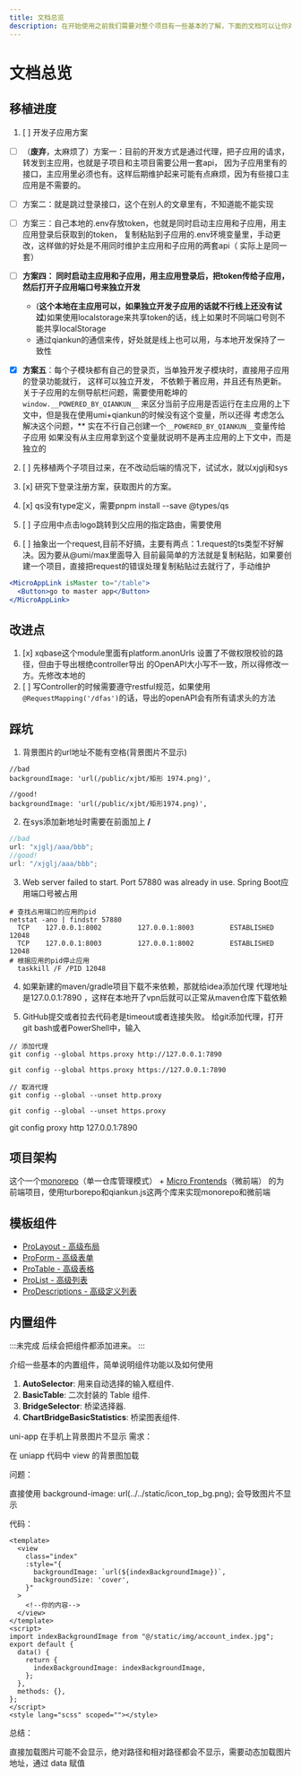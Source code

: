 ```yaml
---
title: 文档总览
description: 在开始使用之前我们需要对整个项目有一些基本的了解，下面的文档可以让你对脚手架一些基本的认识。
---
```


# 文档总览

## 移植进度

1. [ ] 开发子应用方案

- [ ] （**废弃**，太麻烦了）方案一：目前的开发方式是通过代理，把子应用的请求，转发到主应用，也就是子项目和主项目需要公用一套api，
      因为子应用里有的接口，主应用里必须也有。这样后期维护起来可能有点麻烦，因为有些接口主应用是不需要的。
- [ ] 方案二：就是跳过登录接口，这个在别人的文章里有，不知道能不能实现
- [ ] 方案三：自己本地的.env存放token，也就是同时启动主应用和子应用，用主应用登录后获取到的token，
      复制粘贴到子应用的.env环境变量里，手动更改，这样做的好处是不用同时维护主应用和子应用的两套api（
      实际上是同一套）
- [ ] **方案四： 同时启动主应用和子应用，用主应用登录后，把token传给子应用，然后打开子应用端口号来独立开发**

  - (**这个本地在主应用可以，如果独立开发子应用的话就不行线上还没有试过**)如果使用localstorage来共享token的话，线上如果时不同端口号则不能共享localStorage
  - 通过qiankun的通信来传，好处就是线上也可以用，与本地开发保持了一致性

- [x] **方案五**：每个子模块都有自己的登录页，当单独开发子模块时，直接用子应用的登录功能就行， 这样可以独立开发，
      不依赖于著应用，并且还有热更新。关于子应用的左侧导航栏问题，需要使用乾坤的`window.__POWERED_BY_QIANKUN__`
      来区分当前子应用是否运行在主应用的上下文中，但是我在使用umi+qiankun的时候没有这个变量，所以还得
      考虑怎么解决这个问题，** 实在不行自己创建一个`__POWERED_BY_QIANKUN__`变量传给子应用
      如果没有从主应用拿到这个变量就说明不是再主应用的上下文中，而是独立的

2.  [ ] 先移植两个子项目过来，在不改动后端的情况下，试试水，就以xjglj和sys

3.  [x] 研究下登录注册方案，获取图片的方案。

4.  [x] qs没有type定义，需要pnpm install --save @types/qs

5.  [ ] 子应用中点击logo跳转到父应用的指定路由，需要使用

6. [ ] 抽象出一个request,目前不好搞，主要有两点：1.request的ts类型不好解决。因为要从@umi/max里面导入
目前最简单的方法就是复制粘贴，如果要创建一个项目，直接把request的错误处理复制粘贴过去就行了，手动维护

```jsx
<MicroAppLink isMaster to="/table">
  <Button>go to master app</Button>
</MicroAppLink>
```

## 改进点

1. [x] <Badge text="后端改动" type="warning" />
       xqbase这个module里面有platform.anonUrls
       设置了不做权限校验的路径，但由于导出根绝controller导出
       的OpenAPI大小写不一致，所以得修改一方。先修改本地的
2. [ ] <Badge
         text="后端改动"
         type="warning"
       /> 写Controller的时候需要遵守restful规范，如果使用
       `@RequestMapping('/dfas')`的话，导出的openAPI会有所有请求头的方法


<Badge text="info" type="info" />
<Badge text="warning" type="warning" />
<Badge text="danger" type="danger" />

## 踩坑

1. 背景图片的url地址不能有空格(背景图片不显示)

```tsx {5}
//bad
backgroundImage: 'url(/public/xjbt/矩形 1974.png)',

//good!
backgroundImage: 'url(/public/xjbt/矩形1974.png)',
```

2. 在sys添加新地址时需要在前面加上 **/**

```js title="hello.js" {4}
//bad
url: "xjglj/aaa/bbb";
//good!
url: "/xjglj/aaa/bbb";
```

3. Web server failed to start. Port 57880 was already in use. Spring Boot应用端口号被占用

``` shell title="以管理员身份打开cmd"
# 查找占用端口的应用的pid
netstat -ano | findstr 57880
  TCP    127.0.0.1:8002         127.0.0.1:8003         ESTABLISHED     12048
  TCP    127.0.0.1:8003         127.0.0.1:8002         ESTABLISHED     12048
# 根据应用的pid停止应用
  taskkill /F /PID 12048
```

4. 如果新建的maven/gradle项目下载不来依赖，那就给idea添加代理
代理地址是127.0.0.1:7890 ，这样在本地开了vpn后就可以正常从maven仓库下载依赖

5. GitHub提交或者拉去代码老是timeout或者连接失败。
给git添加代理，打开git bash或者PowerShell中，输入
``` shell
// 添加代理
git config --global https.proxy http://127.0.0.1:7890

git config --global https.proxy https://127.0.0.1:7890

// 取消代理
git config --global --unset http.proxy

git config --global --unset https.proxy
```
 git config proxy http 127.0.0.1:7890

## 项目架构

这个一个[monorepo](https://www.explainthis.io/zh-hans/swe/why-use-monorepo)（单一仓库管理模式） + [Micro Frontends](https://qiankun.umijs.org/zh/guide)（微前端） 的为前端项目，使用turborepo和qiankun.js这两个库来实现monorepo和微前端

## 模板组件

- [ProLayout - 高级布局](https://procomponents.ant.design/components/layout)
- [ProForm - 高级表单](https://procomponents.ant.design/components/form)
- [ProTable - 高级表格](https://procomponents.ant.design/components/table)
- [ProList - 高级列表](https://procomponents.ant.design/components/list)
- [ProDescriptions - 高级定义列表](https://procomponents.ant.design/components/descriptions)

## 内置组件

:::未完成
后续会把组件都添加进来。
:::

介绍一些基本的内置组件，简单说明组件功能以及如何使用

1. **AutoSelector**: 用来自动选择的输入框组件.
2. **BasicTable**: 二次封装的 Table 组件.
3. **BridgeSelector**: 桥梁选择器.
4. **ChartBridgeBasicStatistics**: 桥梁图表组件.

uni-app 在手机上背景图片不显示
需求：

在 uniapp 代码中 view 的背景图加载

问题：

直接使用 background-image: url(../../static/icon_top_bg.png); 会导致图片不显示

代码：

```vue
<template>
  <view
    class="index"
    :style="{
      backgroundImage: `url(${indexBackgroundImage})`,
      backgroundSize: 'cover',
    }"
  >
    <!--你的内容-->
  </view>
</template>
<script>
import indexBackgroundImage from "@/static/img/account_index.jpg";
export default {
  data() {
    return {
      indexBackgroundImage: indexBackgroundImage,
    };
  },
  methods: {},
};
</script>
<style lang="scss" scoped=""></style>
```

总结：

直接加载图片可能不会显示，绝对路径和相对路径都会不显示，需要动态加载图片地址，通过 data 赋值

